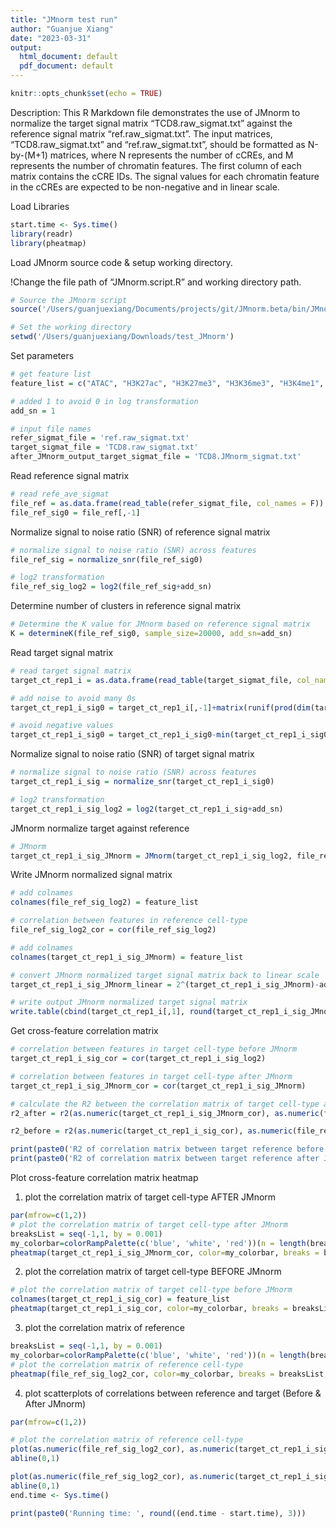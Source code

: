 ```yaml
---
title: "JMnorm test run"
author: "Guanjue Xiang"
date: "2023-03-31"
output:
  html_document: default
  pdf_document: default
---
```


```r
knitr::opts_chunk$set(echo = TRUE)
```

Description: This R Markdown file demonstrates the use of JMnorm to normalize the target signal matrix "TCD8.raw_sigmat.txt" against the reference signal matrix "ref.raw_sigmat.txt". The input matrices, "TCD8.raw_sigmat.txt" and "ref.raw_sigmat.txt", should be formatted as N-by-(M+1) matrices, where N represents the number of cCREs, and M represents the number of chromatin features. The first column of each matrix contains the cCRE IDs. The signal values for each chromatin feature in the cCREs are expected to be non-negative and in linear scale.

Load Libraries
```r
start.time <- Sys.time()
library(readr)
library(pheatmap)
```

Load JMnorm source code & setup working directory.

!Change the file path of "JMnorm.script.R" and working directory path.
```r
# Source the JMnorm script 
source('/Users/guanjuexiang/Documents/projects/git/JMnorm.beta/bin/JMnorm_core/JMnorm.script.R')

# Set the working directory
setwd('/Users/guanjuexiang/Downloads/test_JMnorm')
```

Set parameters
```r
# get feature list
feature_list = c("ATAC", "H3K27ac", "H3K27me3", "H3K36me3", "H3K4me1", "H3K4me3", "H3K9me3")

# added 1 to avoid 0 in log transformation
add_sn = 1

# input file names
refer_sigmat_file = 'ref.raw_sigmat.txt'
target_sigmat_file = 'TCD8.raw_sigmat.txt'
after_JMnorm_output_target_sigmat_file = 'TCD8.JMnorm_sigmat.txt'
```

Read reference signal matrix
```r
# read refe_ave_sigmat
file_ref = as.data.frame(read_table(refer_sigmat_file, col_names = F))
file_ref_sig0 = file_ref[,-1]
```

Normalize signal to noise ratio (SNR) of reference signal matrix
```r
# normalize signal to noise ratio (SNR) across features
file_ref_sig = normalize_snr(file_ref_sig0)

# log2 transformation
file_ref_sig_log2 = log2(file_ref_sig+add_sn)
```

Determine number of clusters in reference signal matrix
```r
# Determine the K value for JMnorm based on reference signal matrix
K = determineK(file_ref_sig0, sample_size=20000, add_sn=add_sn)
```

Read target signal matrix
```r
# read target signal matrix
target_ct_rep1_i = as.data.frame(read_table(target_sigmat_file, col_names = F))

# add noise to avoid many 0s
target_ct_rep1_i_sig0 = target_ct_rep1_i[,-1]+matrix(runif(prod(dim(target_ct_rep1_i)), min = -0.00001, max = 0.0001), nrow = dim(target_ct_rep1_i)[1])

# avoid negative values
target_ct_rep1_i_sig0 = target_ct_rep1_i_sig0-min(target_ct_rep1_i_sig0)
```

Normalize signal to noise ratio (SNR) of target signal matrix
```r
# normalize signal to noise ratio (SNR) across features
target_ct_rep1_i_sig = normalize_snr(target_ct_rep1_i_sig0)

# log2 transformation
target_ct_rep1_i_sig_log2 = log2(target_ct_rep1_i_sig+add_sn)
```

JMnorm normalize target against reference
```r
# JMnorm
target_ct_rep1_i_sig_JMnorm = JMnorm(target_ct_rep1_i_sig_log2, file_ref_sig_log2, K)
```

Write JMnorm normalized signal matrix
```r
# add colnames
colnames(file_ref_sig_log2) = feature_list

# correlation between features in reference cell-type
file_ref_sig_log2_cor = cor(file_ref_sig_log2)

# add colnames
colnames(target_ct_rep1_i_sig_JMnorm) = feature_list

# convert JMnorm normalized target signal matrix back to linear scale
target_ct_rep1_i_sig_JMnorm_linear = 2^(target_ct_rep1_i_sig_JMnorm)-add_sn

# write output JMnorm normalized target signal matrix
write.table(cbind(target_ct_rep1_i[,1], round(target_ct_rep1_i_sig_JMnorm_linear, 3)), after_JMnorm_output_target_sigmat_file, quote=F, col.names=F, row.names = F, sep='\t')
```

Get cross-feature correlation matrix
```r
# correlation between features in target cell-type before JMnorm
target_ct_rep1_i_sig_cor = cor(target_ct_rep1_i_sig_log2)

# correlation between features in target cell-type after JMnorm
target_ct_rep1_i_sig_JMnorm_cor = cor(target_ct_rep1_i_sig_JMnorm)

# calculate the R2 between the correlation matrix of target cell-type and reference cell-type
r2_after = r2(as.numeric(target_ct_rep1_i_sig_JMnorm_cor), as.numeric(file_ref_sig_log2_cor))

r2_before = r2(as.numeric(target_ct_rep1_i_sig_cor), as.numeric(file_ref_sig_log2_cor))
```

```r
print(paste0('R2 of correlation matrix between target reference before JMnorm: ', r2_before))
print(paste0('R2 of correlation matrix between target reference after JMnorm: ', r2_after))
```

Plot cross-feature correlation matrix heatmap

(1) plot the correlation matrix of target cell-type AFTER JMnorm
```r
par(mfrow=c(1,2))
# plot the correlation matrix of target cell-type after JMnorm
breaksList = seq(-1,1, by = 0.001)
my_colorbar=colorRampPalette(c('blue', 'white', 'red'))(n = length(breaksList))
pheatmap(target_ct_rep1_i_sig_JMnorm_cor, color=my_colorbar, breaks = breaksList, cluster_rows = F, cluster_cols = F, show_rownames = F, show_colnames = T, cex=1.2, main='Target Corr matrix (After JMnorm)')
```

(2) plot the correlation matrix of target cell-type BEFORE JMnorm
```r
# plot the correlation matrix of target cell-type before JMnorm
colnames(target_ct_rep1_i_sig_cor) = feature_list
pheatmap(target_ct_rep1_i_sig_cor, color=my_colorbar, breaks = breaksList, cluster_rows = F, cluster_cols = F, show_rownames = F, show_colnames = T, cex=1.2, main='Target Corr matrix (Before JMnorm)')
```

(3) plot the correlation matrix of reference
```r
breaksList = seq(-1,1, by = 0.001)
my_colorbar=colorRampPalette(c('blue', 'white', 'red'))(n = length(breaksList))
# plot the correlation matrix of reference cell-type
pheatmap(file_ref_sig_log2_cor, color=my_colorbar, breaks = breaksList, cluster_rows = F, cluster_cols = F, show_rownames = F, show_colnames = T, cex=1.2, main='Reference Corr matrix')
```

(4) plot scatterplots of correlations between reference and target (Before & After JMnorm)
```r
par(mfrow=c(1,2))

# plot the correlation matrix of reference cell-type
plot(as.numeric(file_ref_sig_log2_cor), as.numeric(target_ct_rep1_i_sig_JMnorm_cor), xlab='Reference', ylab='Target', xlim=c(-0.5,1), ylim=c(-0.5,1), main='After JMnorm', cex.axis=1.5)
abline(0,1)

plot(as.numeric(file_ref_sig_log2_cor), as.numeric(target_ct_rep1_i_sig_cor), xlab='Reference', ylab='Target', xlim=c(-0.5,1), ylim=c(-0.5,1), main='Before JMnorm', cex.axis=1.5)
abline(0,1)
end.time <- Sys.time()
```


```r
print(paste0('Running time: ', round((end.time - start.time), 3)))
```




